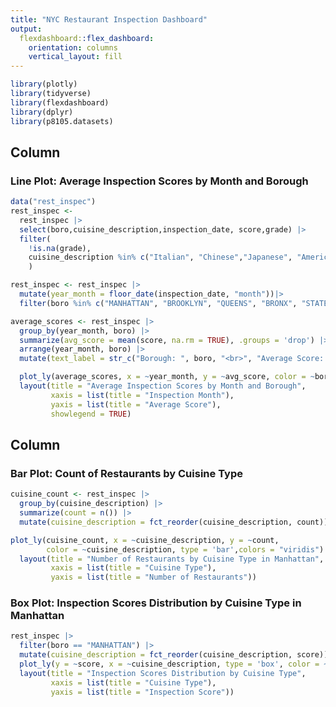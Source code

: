 ```yaml
---
title: "NYC Restaurant Inspection Dashboard"
output: 
  flexdashboard::flex_dashboard:
    orientation: columns
    vertical_layout: fill
---
```


```r
library(plotly)
library(tidyverse)
library(flexdashboard)
library(dplyr)
library(p8105.datasets)
```

Column {data-width=650}
-----------------------------------------------------------------------

### Line Plot: Average Inspection Scores by Month and Borough

```r
data("rest_inspec")
rest_inspec <- 
  rest_inspec |>
  select(boro,cuisine_description,inspection_date, score,grade) |>
  filter(
    !is.na(grade),
    cuisine_description %in% c("Italian", "Chinese","Japanese", "American", "Korean", "Mexican", "French", "Spanish", "Thai", "Turkish")
    ) 

rest_inspec <- rest_inspec |>
  mutate(year_month = floor_date(inspection_date, "month"))|>
  filter(boro %in% c("MANHATTAN", "BROOKLYN", "QUEENS", "BRONX", "STATEN ISLAND"))

average_scores <- rest_inspec |>
  group_by(year_month, boro) |>
  summarize(avg_score = mean(score, na.rm = TRUE), .groups = 'drop') |>
  arrange(year_month, boro) |>
  mutate(text_label = str_c("Borough: ", boro, "<br>", "Average Score: ", round(avg_score, 2)))

  plot_ly(average_scores, x = ~year_month, y = ~avg_score, color = ~boro, type = 'scatter', mode = 'lines+markers', text = ~text_label) |>
  layout(title = "Average Inspection Scores by Month and Borough",
         xaxis = list(title = "Inspection Month"),
         yaxis = list(title = "Average Score"),
         showlegend = TRUE)


```

Column {data-width=350}
-----------------------------------------------------------------------

### Bar Plot: Count of Restaurants by Cuisine Type 

```r
cuisine_count <- rest_inspec |>
  group_by(cuisine_description) |>
  summarize(count = n()) |>
  mutate(cuisine_description = fct_reorder(cuisine_description, count))

plot_ly(cuisine_count, x = ~cuisine_description, y = ~count,
        color = ~cuisine_description, type = 'bar',colors = "viridis")|>
  layout(title = "Number of Restaurants by Cuisine Type in Manhattan",
         xaxis = list(title = "Cuisine Type"),
         yaxis = list(title = "Number of Restaurants"))

```

### Box Plot: Inspection Scores Distribution by Cuisine Type in Manhattan

```r
rest_inspec |>
  filter(boro == "MANHATTAN") |>
  mutate(cuisine_description = fct_reorder(cuisine_description, score)) |>
  plot_ly(y = ~score, x = ~cuisine_description, type = 'box', color = ~cuisine_description, colors = "viridis") |>
  layout(title = "Inspection Scores Distribution by Cuisine Type",
         xaxis = list(title = "Cuisine Type"),
         yaxis = list(title = "Inspection Score"))
```